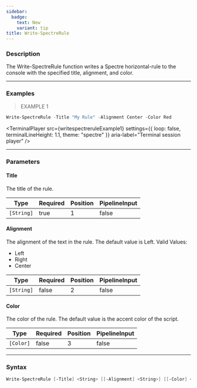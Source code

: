 ```yaml
---
sidebar:
  badge:
    text: New
    variant: tip
title: Write-SpectreRule
---
```





### Description

The Write-SpectreRule function writes a Spectre horizontal-rule to the console with the specified title, alignment, and color.

---

### Examples
> EXAMPLE 1

```powershell
Write-SpectreRule -Title "My Rule" -Alignment Center -Color Red
```
<TerminalPlayer
    src={writespectreruleExample1}
    settings={{
        loop: false,
        terminalLineHeight: 1.1,
        theme: "spectre"
    }}
    aria-label="Terminal session player"
/>

---

### Parameters
#### **Title**
The title of the rule.

|Type      |Required|Position|PipelineInput|
|----------|--------|--------|-------------|
|`[String]`|true    |1       |false        |

#### **Alignment**
The alignment of the text in the rule. The default value is Left.
Valid Values:

* Left
* Right
* Center

|Type      |Required|Position|PipelineInput|
|----------|--------|--------|-------------|
|`[String]`|false   |2       |false        |

#### **Color**
The color of the rule. The default value is the accent color of the script.

|Type     |Required|Position|PipelineInput|
|---------|--------|--------|-------------|
|`[Color]`|false   |3       |false        |

---

### Syntax
```powershell
Write-SpectreRule [-Title] <String> [[-Alignment] <String>] [[-Color] <Color>] [<CommonParameters>]
```
